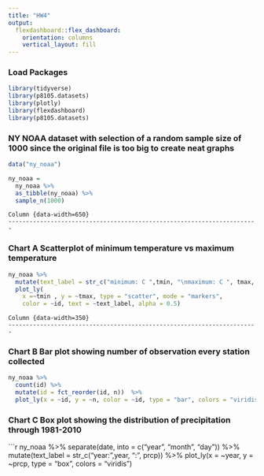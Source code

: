 ```yaml
---
title: "HW4"
output: 
  flexdashboard::flex_dashboard:
    orientation: columns
    vertical_layout: fill
---
```


### Load Packages

```r
library(tidyverse)
library(p8105.datasets)
library(plotly)
library(flexdashboard)
library(p8105.datasets)
```

### 

### NY NOAA dataset with selection of a random sample size of 1000 since the original file is too big to create neat graphs

```r
data("ny_noaa")

ny_noaa = 
  ny_noaa %>% 
  as_tibble(ny_noaa) %>%
  sample_n(1000)
```

    Column {data-width=650}
    -----------------------------------------------------------------------

### Chart A Scatterplot of minimum temperature vs maximum temperature

```r
ny_noaa %>%
  mutate(text_label = str_c("minimum: C ",tmin, "\nmaximum: C ", tmax,  "\ndate:", date)) %>% 
  plot_ly(
    x =~tmin , y = ~tmax, type = "scatter", mode = "markers",
    color = ~id, text = ~text_label, alpha = 0.5)
```

    Column {data-width=350}
    -----------------------------------------------------------------------

### Chart B Bar plot showing number of observation every station collected

```r
ny_noaa %>% 
  count(id) %>% 
  mutate(id = fct_reorder(id, n))  %>% 
  plot_ly(x = ~id, y = ~n, color = ~id, type = "bar", colors = "viridis")
```

### Chart C Box plot showing the distribution of precipitation through 1981-2010

```r
ny_noaa %>% 
  separate(date, into = c("year", "month", "day")) %>%
  mutate(text_label = str_c("year: ",year, "\nprecipitation: ", prcp)) %>% 
  plot_ly(x = ~year, y = ~prcp,  type = "box", colors = "viridis")
